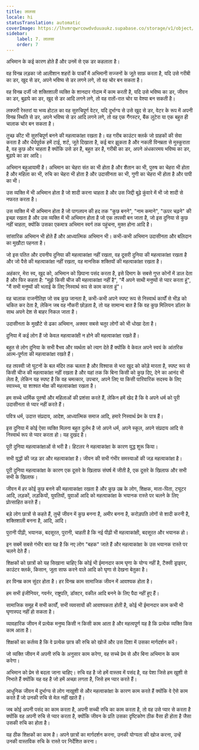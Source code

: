 ```yaml
---
title: लालसा
locale: hi
statusTranslation: automatic
coverImage: https://lhvmrqwrcowdvduuaukz.supabase.co/storage/v1/object/public/strapi-uploads/small_cover-educacion-fundamental.webp-2d51a7828a2b1309555be27f7e2a61a0.webp
sidebar:
    label: 7. लालसा
    order: 7
---
```

अभिमान के कई कारण होते हैं और उनमें से एक डर कहलाता है।

वह विनम्र लड़का जो आलीशान शहरों के पार्कों में अभिमानी सज्जनों के जूते साफ़ करता है, यदि उसे गरीबी का डर, खुद से डर, अपने भविष्य से डर लगने लगे, तो वह चोर बन सकता है।

वह विनम्र दर्जी जो शक्तिशाली व्यक्ति के शानदार गोदाम में काम करती है, यदि उसे भविष्य का डर, जीवन का डर, बुढ़ापे का डर, खुद से डर आदि लगने लगे, तो वह रातों-रात चोर या वेश्या बन सकती है।

लक्जरी रेस्तरां या भव्य होटल का वह सुरुचिपूर्ण वेटर, यदि दुर्भाग्य से उसे खुद से डर, वेटर के रूप में अपनी विनम्र स्थिति से डर, अपने भविष्य से डर आदि लगने लगे, तो वह एक गैंगस्टर, बैंक लुटेरा या एक बहुत ही चालाक चोर बन सकता है।

तुच्छ कीट भी सुरुचिपूर्ण बनने की महत्वाकांक्षा रखता है। वह गरीब काउंटर क्लर्क जो ग्राहकों की सेवा करता है और धैर्यपूर्वक हमें टाई, शर्ट, जूते दिखाता है, कई बार झुकता है और नकली विनम्रता से मुस्कुराता है, वह कुछ और चाहता है क्योंकि उसे डर है, बहुत डर है, गरीबी का डर, अपने अंधकारमय भविष्य का डर, बुढ़ापे का डर आदि।

अभिमान बहुआयामी है। अभिमान का चेहरा संत का भी होता है और शैतान का भी, पुरुष का चेहरा भी होता है और महिला का भी, रुचि का चेहरा भी होता है और उदासीनता का भी, गुणी का चेहरा भी होता है और पापी का भी।

उस व्यक्ति में भी अभिमान होता है जो शादी करना चाहता है और उस जिद्दी बूढ़े कुंवारे में भी जो शादी से नफरत करता है।

उस व्यक्ति में भी अभिमान होता है जो पागलपन की हद तक "कुछ बनने", "नाम कमाने", "ऊपर चढ़ने" की इच्छा रखता है और उस व्यक्ति में भी अभिमान होता है जो एक तपस्वी बन जाता है, जो इस दुनिया से कुछ नहीं चाहता, क्योंकि उसका एकमात्र अभिमान स्वर्ग तक पहुंचना, मुक्त होना आदि है।

सांसारिक अभिमान भी होते हैं और आध्यात्मिक अभिमान भी। कभी-कभी अभिमान उदासीनता और बलिदान का मुखौटा पहनता है।

जो इस पतित और दयनीय दुनिया की महत्वाकांक्षा नहीं रखता, वह दूसरी दुनिया की महत्वाकांक्षा रखता है और जो पैसे की महत्वाकांक्षा नहीं रखता, वह मानसिक शक्तियों की महत्वाकांक्षा रखता है।

अहंकार, मेरा स्व, खुद को, अभिमान को छिपाना पसंद करता है, इसे दिमाग के सबसे गुप्त कोनों में डाल देता है और फिर कहता है: "मुझे किसी चीज की महत्वाकांक्षा नहीं है", "मैं अपने साथी मनुष्यों से प्यार करता हूं", "मैं सभी मनुष्यों की भलाई के लिए निस्वार्थ रूप से काम करता हूं"।

वह चालाक राजनीतिज्ञ जो सब कुछ जानता है, कभी-कभी अपने स्पष्ट रूप से निस्वार्थ कार्यों से भीड़ को चकित कर देता है, लेकिन जब वह नौकरी छोड़ता है, तो यह सामान्य बात है कि वह कुछ मिलियन डॉलर के साथ अपने देश से बाहर निकल जाता है।

उदासीनता के मुखौटे से ढका अभिमान, अक्सर सबसे चतुर लोगों को भी धोखा देता है।

दुनिया में कई लोग हैं जो केवल महत्वाकांक्षी न होने की महत्वाकांक्षा रखते हैं।

बहुत से लोग दुनिया के सभी वैभव और व्यर्थता को त्याग देते हैं क्योंकि वे केवल अपने स्वयं के आंतरिक आत्म-पूर्णता की महत्वाकांक्षा रखते हैं।

वह तपस्वी जो घुटनों के बल मंदिर तक चलता है और विश्वास से भरा खुद को कोड़े मारता है, स्पष्ट रूप से किसी चीज की महत्वाकांक्षा नहीं रखता है और यहां तक कि बिना किसी को कुछ दिए, देने का आनंद भी लेता है, लेकिन यह स्पष्ट है कि वह चमत्कार, उपचार, अपने लिए या किसी पारिवारिक सदस्य के लिए स्वास्थ्य, या शाश्वत मोक्ष की महत्वाकांक्षा रखता है।

हम सच्चे धार्मिक पुरुषों और महिलाओं की प्रशंसा करते हैं, लेकिन हमें खेद है कि वे अपने धर्म को पूरी उदासीनता से प्यार नहीं करते हैं।

पवित्र धर्म, उदात्त संप्रदाय, आदेश, आध्यात्मिक समाज आदि, हमारे निस्वार्थ प्रेम के पात्र हैं।

इस दुनिया में कोई ऐसा व्यक्ति मिलना बहुत दुर्लभ है जो अपने धर्म, अपने स्कूल, अपने संप्रदाय आदि से निस्वार्थ रूप से प्यार करता हो। यह दुखद है।

पूरी दुनिया महत्वाकांक्षाओं से भरी है। हिटलर ने महत्वाकांक्षा के कारण युद्ध शुरू किया।

सभी युद्धों की जड़ डर और महत्वाकांक्षा है। जीवन की सभी गंभीर समस्याओं की जड़ महत्वाकांक्षा है।

पूरी दुनिया महत्वाकांक्षा के कारण एक दूसरे के खिलाफ संघर्ष में जीती है, एक दूसरे के खिलाफ और सभी सभी के खिलाफ।

जीवन में हर कोई कुछ बनने की महत्वाकांक्षा रखता है और कुछ उम्र के लोग, शिक्षक, माता-पिता, ट्यूटर आदि, लड़कों, लड़कियों, युवतियों, युवाओं आदि को महत्वाकांक्षा के भयानक रास्ते पर चलने के लिए प्रोत्साहित करते हैं।

बड़े लोग छात्रों से कहते हैं, तुम्हें जीवन में कुछ बनना है, अमीर बनना है, करोड़पति लोगों से शादी करनी है, शक्तिशाली बनना है, आदि, आदि।

पुरानी पीढ़ी, भयानक, बदसूरत, पुरानी, चाहती है कि नई पीढ़ी भी महत्वाकांक्षी, बदसूरत और भयानक हो।

इन सबमें सबसे गंभीर बात यह है कि नए लोग "बहक" जाते हैं और महत्वाकांक्षा के उस भयानक रास्ते पर चलने देते हैं।

शिक्षकों को छात्रों को यह सिखाना चाहिए कि कोई भी ईमानदार काम घृणा के योग्य नहीं है, टैक्सी ड्राइवर, काउंटर क्लर्क, किसान, जूता साफ करने वाले आदि को घृणा से देखना बेतुका है।

हर विनम्र काम सुंदर होता है। हर विनम्र काम सामाजिक जीवन में आवश्यक होता है।

हम सभी इंजीनियर, गवर्नर, राष्ट्रपति, डॉक्टर, वकील आदि बनने के लिए पैदा नहीं हुए हैं।

सामाजिक समूह में सभी कार्यों, सभी व्यवसायों की आवश्यकता होती है, कोई भी ईमानदार काम कभी भी घृणास्पद नहीं हो सकता है।

व्यावहारिक जीवन में प्रत्येक मनुष्य किसी न किसी काम आता है और महत्वपूर्ण यह है कि प्रत्येक व्यक्ति किस काम आता है।

शिक्षकों का कर्तव्य है कि वे प्रत्येक छात्र की रुचि को खोजें और उस दिशा में उसका मार्गदर्शन करें।

जो व्यक्ति जीवन में अपनी रुचि के अनुसार काम करेगा, वह सच्चे प्रेम से और बिना अभिमान के काम करेगा।

अभिमान को प्रेम से बदला जाना चाहिए। रुचि वह है जो हमें वास्तव में पसंद है, वह पेशा जिसे हम खुशी से निभाते हैं क्योंकि यह वह है जो हमें अच्छा लगता है, जिसे हम प्यार करते हैं।

आधुनिक जीवन में दुर्भाग्य से लोग नाखुशी से और महत्वाकांक्षा के कारण काम करते हैं क्योंकि वे ऐसे काम करते हैं जो उनकी रुचि से मेल नहीं खाते हैं।

जब कोई अपनी पसंद का काम करता है, अपनी सच्ची रुचि का काम करता है, तो वह उसे प्यार से करता है क्योंकि वह अपनी रुचि से प्यार करता है, क्योंकि जीवन के प्रति उसका दृष्टिकोण ठीक वैसा ही होता है जैसा उसकी रुचि का होता है।

यह ठीक शिक्षकों का काम है। अपने छात्रों का मार्गदर्शन करना, उनकी योग्यता की खोज करना, उन्हें उनकी वास्तविक रुचि के रास्ते पर निर्देशित करना।

